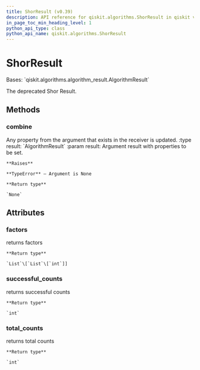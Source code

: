 ```yaml
---
title: ShorResult (v0.39)
description: API reference for qiskit.algorithms.ShorResult in qiskit v0.39
in_page_toc_min_heading_level: 1
python_api_type: class
python_api_name: qiskit.algorithms.ShorResult
---
```


# ShorResult

<Class id="qiskit.algorithms.ShorResult" isDedicatedPage={true} github="https://github.com/qiskit/qiskit/tree/stable/0.22/qiskit/algorithms/factorizers/shor.py" signature="ShorResult" modifiers="class">
  Bases: `qiskit.algorithms.algorithm_result.AlgorithmResult`

  The deprecated Shor Result.

  ## Methods

  <span id="qiskit-algorithms-shorresult-combine" />

  ### combine

  <Function id="qiskit.algorithms.ShorResult.combine" signature="ShorResult.combine(result)">
    Any property from the argument that exists in the receiver is updated. :type result: `AlgorithmResult` :param result: Argument result with properties to be set.

    **Raises**

    **TypeError** – Argument is None

    **Return type**

    `None`
  </Function>

  ## Attributes

  ### factors

  <Attribute id="qiskit.algorithms.ShorResult.factors">
    returns factors

    **Return type**

    `List`\[`List`\[`int`]]
  </Attribute>

  ### successful\_counts

  <Attribute id="qiskit.algorithms.ShorResult.successful_counts">
    returns successful counts

    **Return type**

    `int`
  </Attribute>

  ### total\_counts

  <Attribute id="qiskit.algorithms.ShorResult.total_counts">
    returns total counts

    **Return type**

    `int`
  </Attribute>
</Class>


